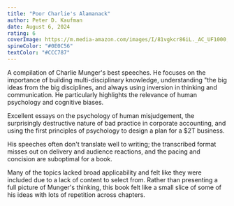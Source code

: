 ```yaml
---
title: "Poor Charlie's Alamanack"
author: Peter D. Kaufman
date: August 6, 2024
rating: 6
coverImage: https://m.media-amazon.com/images/I/81vgkcr86iL._AC_UF1000,1000_QL80_.jpg
spineColor: "#0E0C56"
textColor: "#CCC787"
---
```


A compilation of Charlie Munger's best speeches. He focuses on the importance of building multi-disciplinary knowledge, understanding "the big ideas from the big disciplines, and always using inversion in thinking and communication. He particularly highlights the relevance of human psychology and cognitive biases.

Excellent essays on the psychology of human misjudgement, the surprisingly destructive nature of bad practice in corporate accounting, and using the first principles of psychology to design a plan for a $2T business.

His speeches often don't translate well to writing; the transcribed format misses out on delivery and audience reactions, and the pacing and concision are suboptimal for a book.

Many of the topics lacked broad applicability and felt like they were included due to a lack of content to select from. Rather than presenting a full picture of Munger's thinking, this book felt like a small slice of some of his ideas with lots of repetition across chapters.
